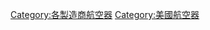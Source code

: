 {{catmore|諾斯洛普公司}}
{{Commons cat|Northrop}}
{{CatAZ}}
{{DEFAULTSORT:Northrop}}

[[Category:各製造商航空器|Category:各製造商航空器]]
[[Category:美國航空器|Category:美國航空器]]